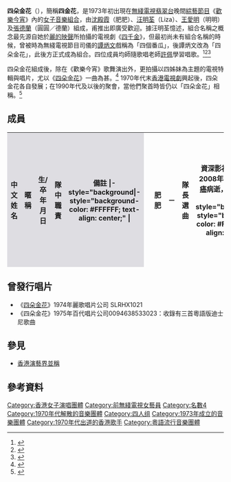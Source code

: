{{not|五朵金花}}
{{藝人
| 姓名 = 四朵金花
| 英文名 = Four Golden Flowers
| 別名 = 四金花
| 圖片 = File:FourFlowers.jpg
| 圖片尺寸 = 200px
| 圖片簡介 = 1974年麗歌唱片發行《四朵金花》專輯封面，上為沈殿霞、中左為王愛明、中右為汪明荃、下為張德蘭。
| 類型 = 組合
| 出身地 = {{BHKG}}
| 語言 = [[粵語|粵語]]、[[英語|英語]]
| 音樂類型 = [[粵語流行音樂|粵語流行音樂]]、[[英語流行音樂|英語流行音樂]]
| 代表作 = 《四朵金花》（1974年）<br />《[[世界真細小|世界真細小]]》（1975年）
| 活躍年代 = 1973年－1970年代末
| past_members = {{box|[[沈殿霞|沈殿霞]]}}（肥肥）<br />[[汪明荃|汪明荃]]（Liza）<br />[[王愛明|王愛明]]（明明）<br />[[張德蘭|張德蘭]]（圓圓／德蘭）
}}

'''四朵金花'''（{{lang-en|'''Four Golden Flowers'''}}），簡稱'''四金花'''，是1973年初出現在[[無綫電視|無綫電視]][[翡翠台|翡翠台]]晚間[[綜藝節目|綜藝節目]]《[[歡樂今宵|歡樂今宵]]》內的[[女子音樂組合|女子音樂組合]]，由[[沈殿霞|沈殿霞]]（肥肥）、[[汪明荃|汪明荃]]（Liza）、[[王愛明|王愛明]]（明明）及[[張德蘭|張德蘭]]（圓圓／德蘭）組成，甫推出即廣受歡迎。據汪明荃憶述，組合名稱之概念最先源自她於[[麗的映聲|麗的映聲]]所拍攝的電視劇《[[四千金_(香港電視劇)|四千金]]》，但最初尚未有組合名稱的時候，曾被時為無綫電視節目司儀的[[譚炳文|譚炳文]]戲稱為「四個番瓜」，後譚炳文改為「四朵金花」，此後方正式成為組合。四位成員均師隨歌唱老師[[許佩|許佩]]學習唱歌。<ref>{{cite journal |title=慈雲山下 |journal=《[[香港電視_(雜誌)|香港電視]]》 |date=1973-03-01 |issue=277 |pages=70-71}}</ref><ref>{{cite journal |author1=慧英|title=最受歡迎的電視女藝員沈殿霞 |journal=《香港電視》 |date=1975-01-10 |issue=375 |pages=56, 108-109}}</ref><ref>{{cite web|author=TVB|title=TVB 歡樂今宵 - 四朵金花 (TVB Channel)|url=https://www.youtube.com/watch?v=L4B2uJcqw68|publisher=TVB|accessdate=2018-10-12|archive-date=2022-04-25|archive-url=https://web.archive.org/web/20220425203851/https://www.youtube.com/watch?v=L4B2uJcqw68}}</ref>

四朵金花組成後，除在《歡樂今宵》歌舞演出外，更拍攝以四姊妹為主題的電視特輯與唱片，尤以《[https://web.archive.org/web/20050417222108/http://www.cheungtaklan.com/SongFourGoldenFlower.htm 四朵金花]》一曲為甚。<ref>{{cite news |title=無線電視再現四朵金花 |accessdate=2022-01-23 |work=《[[華僑日報|華僑日報]]》 |date=1975-01-05 |page=星期特刊第10頁（第四張第四頁）}}</ref> 1970年代末[[香港電視劇|香港電視劇]]興起後，四朵金花各自發展；在1990年代及以後的聚會，當他們聚首時皆仍以「四朵金花」相稱。<ref>{{cite journal |title=歡樂今宵送別肥肥 |journal=《香港電視》 |date=1990-05-31 |issue=1178 |pages=84-85}}</ref>

==成員==
{|class="wikitable" width="60%"
|-
!width="450" style="background-color:#DEDDE2"| 中文姓名
!width="100" style="background-color:#DEDDE2"| 暱稱
!width="700" style="background-color:#DEDDE2"| 生/卒年月日
!width="350" style="background-color:#DEDDE2"| 隊中職責
!width="600" style="background-color:#DEDDE2"| 備註
|- style="background|- style="background-color: #FFFFFF; text-align: center;" |
| '''{{Box|[[沈殿霞|沈殿霞]]}}''' || 肥肥 ||{{birth date|1945|7|21}}－{{death date|2008|2|19}}||隊長<br />選曲||資深影視演員。已於2008年2月19日因[[肝癌|肝癌]]病逝，終年62歲。
|- style="background|- style="background-color: #FFFFFF; text-align: center;" |
| '''[[汪明荃|汪明荃]]''' || Liza || {{birth date and age|1947|8|28}}||編舞||資深電視演員及[[粵劇|粵劇]]演員。
|- style="background|- style="background-color: #FFFFFF; text-align: center;" |
| '''[[王愛明|王愛明]]'''|| 明明 || {{birth date and age|1951|8|9}}||服裝及造型設計||資深影視演員及歌手。曾與六位香港粵語片時代著名女演員結誼為影壇「[[七公主|七公主]]」，當中成員依次序為：[[馮素波|馮素波]]、[[沈芝華|沈芝華]]、[[陳寶珠|陳寶珠]]、[[蕭芳芳|蕭芳芳]]、[[薛家燕|薛家燕]]、王愛明及[[馮寶寶|馮寶寶]]。
|- style="background|- style="background-color: #FFFFFF; text-align: center;" |
| '''[[張德蘭|張德蘭]]'''<br>（原名張圓圓）|| 圓圓<br />德蘭 || {{birth date and age|1960|11|10}}||和音||資深歌手、註冊[[中醫|中醫]]。
|}

==曾發行唱片==
*《[[四朵金花_(專輯)|四朵金花]]》1974年麗歌唱片公司  SLRHX1021
*《四朵金花》1975年百代唱片公司0094638533023：收錄有三首粵語版迪士尼歌曲

==參見==
*[[香港演藝界並稱|香港演藝界並稱]]

==參考資料==
{{reflist}}

{{Authority control}}
[[Category:香港女子演唱團體|Category:香港女子演唱團體]]
[[Category:前無綫電視女藝員|Category:前無綫電視女藝員]]
[[Category:名數4|Category:名數4]]
[[Category:1970年代解散的音樂團體|Category:1970年代解散的音樂團體]]
[[Category:四人组|Category:四人组]]
[[Category:1973年成立的音樂團體|Category:1973年成立的音樂團體]]
[[Category:1970年代出道的香港歌手|Category:1970年代出道的香港歌手]]
[[Category:粵語流行音樂團體|Category:粵語流行音樂團體]]